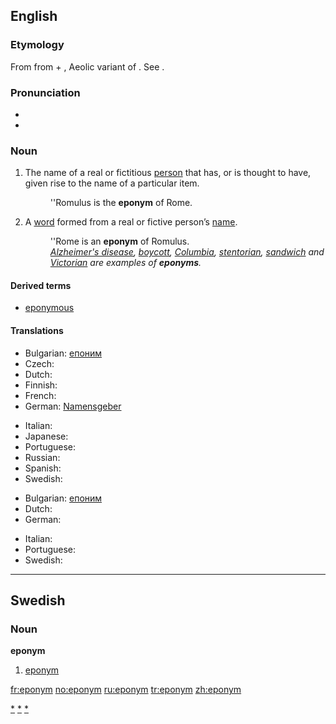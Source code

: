 {{was wotd|2006|November|18}}
{{wikipedia}}

==English==

===Etymology===
From {{etyl|grc|en}} {{term|ἐπώνυμος|tr=epōnumos|lang=grc|sc=polytonic}} from {{term|ἐπί||upon|tr=epi|lang=grc|sc=polytonic}} + {{term|ὄνυμα|tr=onuma|lang=grc|sc=polytonic}}, Aeolic variant of {{term|ὄνομα||name|tr=onoma|lang=grc|sc=polytonic}}.  See {{term|-onym}}.

===Pronunciation===
* {{IPA|/ˈɛpənɪm/}}
* {{audio|en-us-eponym.ogg|Audio (US)}}

===Noun===
{{en-noun}}

# The name of a real or fictitious [[person]] that has, or is thought to have, given rise to the name of a particular item.
#: ''Romulus is the '''eponym''' of Rome.
# A [[word]] formed from a real or fictive person’s [[name]].
#: ''Rome is an '''eponym''' of Romulus.
#: ''[[Alzheimer's disease]], [[boycott]], [[Columbia]], [[stentorian]], [[sandwich]] and [[Victorian]] are examples of '''eponyms'''.''

====Derived terms====
* [[eponymous]]

====Translations====
{{trans-top|name of a person that has given rise to the name of something}}
* Bulgarian: [[епоним]] {{m}}
* Czech: {{t-|cs|eponymum|n}}
* Dutch: {{t+|nl|eponiem|n}}
* Finnish: {{t|fi|eponyymi}}
* French: {{t+|fr|éponyme|m}}
* German: [[Namensgeber]] {{m}}
{{trans-mid}}
* Italian: {{t+|it|eponimo|m}}
* Japanese: {{t-|ja|名祖|sc=Jpan}}
* Portuguese: {{t-|pt|epônimo|m}}
* Russian: {{t+|ru|эпоним|m|sc=Cyrl}}
* Spanish: {{t+|es|epónimo|m}}
* Swedish: {{t-|sv|eponym |c}}
{{trans-bottom}}

{{trans-top|word formed from a person’s name}}
* Bulgarian: [[епоним]] {{m}}
* Dutch: {{t+|nl|eponiem|n}}
* German: {{t-|de|Eponym|n}}
{{trans-mid}}
* Italian: {{t+|it|eponimo|m}}
* Portuguese: {{t-|pt|epônimo|m}}
* Swedish: {{t-|sv|eponym |c}}
{{trans-bottom}}

[[Category:Eponymous terms|*]]
[[Category:Eponyms|*]]

----

==Swedish==

===Noun===
{{sv-noun-reg-er}}
'''eponym''' {{c}}

# [[#English|eponym]]

[[Category:Swedish eponyms|*]]

[[fr:eponym]]
[[no:eponym]]
[[ru:eponym]]
[[tr:eponym]]
[[zh:eponym]]